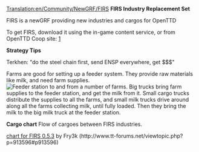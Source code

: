 [[Translation:en/Community/NewGRF/FIRS]]
'''FIRS Industry Replacement Set'''

FIRS is a newGRF providing new industries and cargos for OpenTTD

To get FIRS, download it using the in-game content service, or from OpenTTD Coop site: [http://bundles.openttdcoop.org/firs/]


'''Strategy Tips'''

Terkhen: "do the steel chain first, send ENSP everywhere, get $$$"



Farms are good for setting up a feeder system. They provide raw materials like milk, and need farm supplies.
[[File:en/Community/NewGRF/Farm feeder.png|center|Feeder station to and from a number of farms.]]
Big trucks bring farm supplies to the feeder station, and get the milk from it.
Small cargo trucks distribute the supplies to all the farms, and small milk trucks drive around along all the farms collecting milk, until fully loaded. Then they bring the milk to the big milk truck at the feeder station.

'''Cargo chart'''
Flow of cargoes between FIRS industries.

[http://www.tt-forums.net/download/file.php?id=137178|Cargo chart for FIRS 0.5.3] by Fry3k (http://www.tt-forums.net/viewtopic.php?p=913596#p913596)